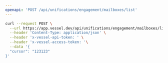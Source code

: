 ```yaml
---
openapi: 'POST /api/unifications/engagement/mailboxes/list'
---
```


<RequestExample>

```bash Request
curl --request POST \
  --url https://app.vessel.dev/api/unifications/engagement/mailboxes/list \
  --header 'Content-Type: application/json' \
  --header 'x-vessel-api-token: ' \
  --header 'x-vessel-access-token: '\
  --data '{
  "cursor": "123123"
}'
```

</RequestExample>

